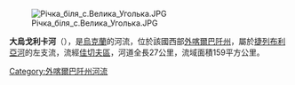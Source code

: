 [[Image:Річка_біля_с.Велика_Уголька.JPG|right]]

'''大烏戈利卡河'''（{{lang-uk|Велика Уголька}}），是[[烏克蘭|烏克蘭]]的河流，位於該國西部[[外喀爾巴阡州|外喀爾巴阡州]]，屬於[[捷列布利亞河|捷列布利亞河]]的左支流，流經[[佳切夫區|佳切夫區]]，河道全長27公里，流域面積159平方公里。

{{DEFAULTSORT:Велика Уголька}}
[[Category:外喀爾巴阡州河流|Category:外喀爾巴阡州河流]]


{{Ukraine-river-stub}}